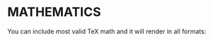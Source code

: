 # MATHEMATICS {#math-sci}

You can include most valid TeX math and it will render in all formats:

\begin{equation}
  1 + 1 = 2
  (\#eq:reaction)
\end{equation}
